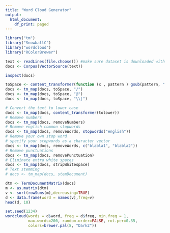 ---
title: "Word Cloud Generator"
output:
  html_document:
    df_print: paged
---

```{r}
library("tm")
library("SnowballC")
library("wordcloud")
library("RColorBrewer")
```


```{r}
text <- readLines(file.choose()) #make sure dataset is downloaded with pharses and converted to txt file
docs <- Corpus(VectorSource(text))
```

```{r}
inspect(docs)
```

```{r}
toSpace <- content_transformer(function (x , pattern ) gsub(pattern, " ", x))
docs <- tm_map(docs, toSpace, "/")
docs <- tm_map(docs, toSpace, "@")
docs <- tm_map(docs, toSpace, "\\|")
```

```{r}
# Convert the text to lower case
docs <- tm_map(docs, content_transformer(tolower))
# Remove numbers
docs <- tm_map(docs, removeNumbers)
# Remove english common stopwords
docs <- tm_map(docs, removeWords, stopwords("english"))
# Remove your own stop word
# specify your stopwords as a character vector
docs <- tm_map(docs, removeWords, c("blabla1", "blabla2")) 
# Remove punctuations
docs <- tm_map(docs, removePunctuation)
# Eliminate extra white spaces
docs <- tm_map(docs, stripWhitespace)
# Text stemming
# docs <- tm_map(docs, stemDocument)
```

```{r}
dtm <- TermDocumentMatrix(docs)
m <- as.matrix(dtm)
v <- sort(rowSums(m),decreasing=TRUE)
d <- data.frame(word = names(v),freq=v)
head(d, 10)
``` 

```{r}
set.seed(1234)
wordcloud(words = d$word, freq = d$freq, min.freq = 1,
          max.words=200, random.order=FALSE, rot.per=0.35, 
          colors=brewer.pal(8, "Dark2"))
``` 
